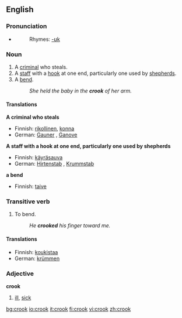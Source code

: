 ==English==

===Pronunciation===
*{{audio|en-us-crook.ogg|Audio (US)}}
*:Rhymes: [[Rhymes:English:-ʊk|-ʊk]]

===Noun===
{{en-noun}}

# A [[criminal]] who steals.
# A [[staff]] with a [[hook]] at one end, particularly one used by [[shepherd]]s.
# A [[bend]].
#:''She held the baby in the '''crook''' of her arm.''

====Translations====
'''A criminal who steals'''
*Finnish: [[rikollinen]], [[konna]]
*German: [[Gauner]] {{m}}, [[Ganove]] {{m}}

'''A staff with a hook at one end, particularly one used by shepherds'''
*Finnish: [[käyräsauva]]
*German: [[Hirtenstab]] {{m}}, [[Krummstab]] {{m}}

'''a bend'''
*Finnish: [[taive]]

===Transitive verb===
{{en-verb}}

# To bend.
#: ''He '''crooked''' his finger toward me.''

====Translations====
*Finnish: [[koukistaa]]
*German: [[krümmen]]

===Adjective===
'''crook'''

# {{cattag|Australian English}} [[ill]], [[sick]]

[[bg:crook]]
[[io:crook]]
[[it:crook]]
[[fi:crook]]
[[vi:crook]]
[[zh:crook]]